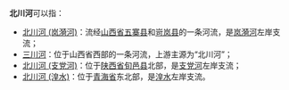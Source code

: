 '''北川河'''可以指：
*[[北川河_(岚漪河)|北川河 (岚漪河)]]：流经[[山西省|山西省]][[五寨县|五寨县]]和[[岢岚县|岢岚县]]的一条河流，是[[岚漪河|岚漪河]]左岸支流；
*[[三川河|三川河]]：位于山西省西部的一条河流，上游主源为“北川河”；
*[[北川河_(支党河)|北川河 (支党河)]]：位于[[陕西省|陕西省]][[旬邑县|旬邑县]]北部，是[[支党河|支党河]]左岸支流；
*[[北川河_(湟水)|北川河 (湟水)]]：位于[[青海省|青海省]]东北部，是[[湟水|湟水]]左岸支流。


{{disambig|B|Cat=三字河名消歧义}}